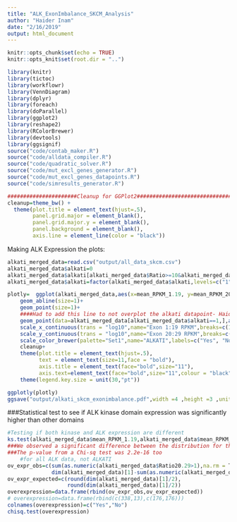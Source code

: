 ```yaml
---
title: "ALK_ExonImbalance_SKCM_Analysis"
author: "Haider Inam"
date: "2/16/2019"
output: html_document
---
```


```r
knitr::opts_chunk$set(echo = TRUE)
knitr::opts_knit$set(root.dir = "..")
```

```r
library(knitr)
library(tictoc)
library(workflowr)
library(VennDiagram)
library(dplyr)
library(foreach)
library(doParallel)
library(ggplot2)
library(reshape2)
library(RColorBrewer)
library(devtools)
library(ggsignif)
source("code/contab_maker.R")
source("code/alldata_compiler.R")
source("code/quadratic_solver.R")
source("code/mut_excl_genes_generator.R")
source("code/mut_excl_genes_datapoints.R")
source("code/simresults_generator.R")

######################Cleanup for GGPlot2#########################################
cleanup=theme_bw() +
  theme(plot.title = element_text(hjust=.5),
        panel.grid.major = element_blank(),
        panel.grid.major.y = element_blank(),
        panel.background = element_blank(),
        axis.line = element_line(color = "black"))
```

Making ALK Expression the plots:
```r
alkati_merged_data=read.csv("output/all_data_skcm.csv")
alkati_merged_data$alkati=0
alkati_merged_data$alkati[alkati_merged_data$Ratio>=10&alkati_merged_data$mRNA_count>=500&alkati_merged_data$RSEM_normalized>=100]=1
alkati_merged_data$alkati=factor(alkati_merged_data$alkati,levels=c("1","0"))

plotly=  ggplot(alkati_merged_data,aes(x=mean_RPKM_1.19, y=mean_RPKM_20.29,color=factor(alkati)))+
    geom_abline(size=1)+
    geom_point(size=1)+
    ####Had to add this line to not overplot the alkati datapoint- Haider 1/31/19
    geom_point(data=alkati_merged_data[alkati_merged_data$alkati==1,],aes(x=mean_RPKM_1.19, y=mean_RPKM_20.29,color=factor(alkati)),size=1)+
    scale_x_continuous(trans = "log10",name="Exon 1:19 RPKM",breaks=c(1e-2,1e0,1e2),labels = parse(text = c("10^-2","10^0","10^2")),limits = c(1e-3,1e3))+
    scale_y_continuous(trans = "log10",name="Exon 20:29 RPKM",breaks=c(1e-2,1e0,1e2),labels = parse(text = c("10^-2","10^0","10^2")),limits = c(1e-3,1e3))+
    scale_color_brewer(palette="Set1",name="ALKATI",labels=c("Yes", "No"))+
    cleanup+
    theme(plot.title = element_text(hjust=.5),
          text = element_text(size=11,face = "bold"),
          axis.title = element_text(face="bold",size="11"),
          axis.text=element_text(face="bold",size="11",colour = "black"))+
    theme(legend.key.size = unit(30,"pt"))

ggplotly(plotly)
ggsave("output/alkati_skcm_exonimbalance.pdf",width =4 ,height =3 ,units = "in",useDingbats=F)
```

###Statistical test to see if ALK kinase domain expression was significantly higher than other domains
```r

#Testing if both kinase and ALK expression are different
ks.test(alkati_merged_data$mean_RPKM_1.19,alkati_merged_data$mean_RPKM_20.29)
###We observed a significant difference between the distribution for the 20-29 exons and the 1-19 exons The reported p-value was 2-16.
###The p-value from a Chi-sq test was 2.2e-16 too
    #for all ALK data, not ALKATI
ov_expr_obs=c(sum(as.numeric(alkati_merged_data$Ratio20.29>1),na.rm = T),
              dim(alkati_merged_data)[1]-sum(as.numeric(alkati_merged_data$Ratio20.29>1),na.rm = T))
ov_expr_expected=c(round(dim(alkati_merged_data)[1]/2),
                   round(dim(alkati_merged_data)[1]/2))
overexpression=data.frame(rbind(ov_expr_obs,ov_expr_expected))
# overexpression=data.frame(rbind(c(338,13),c(176,176)))
colnames(overexpression)=c("Yes","No")
chisq.test(overexpression)
```

